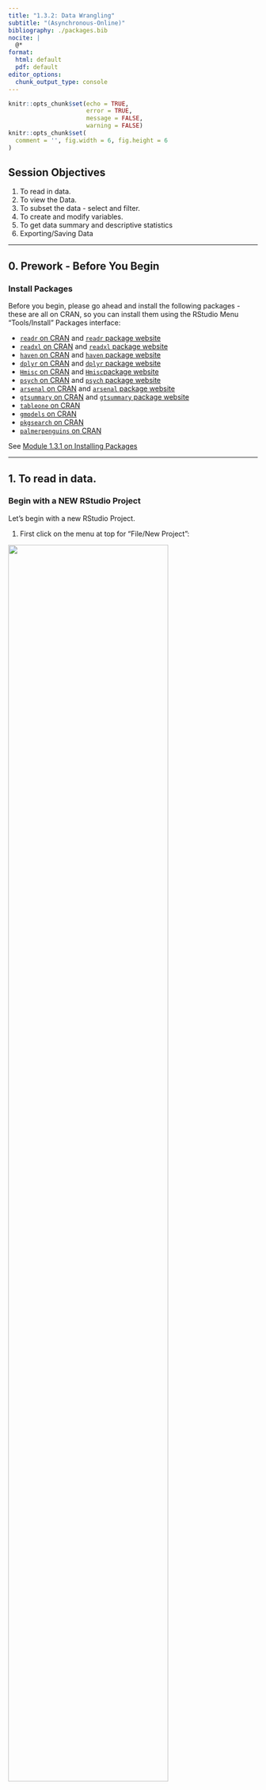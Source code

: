 ```yaml
---
title: "1.3.2: Data Wrangling"
subtitle: "(Asynchronous-Online)"
bibliography: ./packages.bib
nocite: |
  @*
format:
  html: default
  pdf: default
editor_options: 
  chunk_output_type: console
---
```


\thispagestyle{fancy}

```r
knitr::opts_chunk$set(echo = TRUE,
                      error = TRUE,
                      message = FALSE,
                      warning = FALSE)
knitr::opts_chunk$set(
  comment = '', fig.width = 6, fig.height = 6
)
```

## Session Objectives

1. To read in data.
2. To view the Data.
3. To subset the data - select and filter.
4. To create and modify variables.
5. To get data summary and descriptive statistics 
6. Exporting/Saving Data

---

## 0. Prework - Before You Begin

### Install Packages

Before you begin, please go ahead and install the following packages - these are all on CRAN, so you can install them using the RStudio Menu "Tools/Install" Packages interface:

* [`readr` on CRAN](https://cran.r-project.org/web/packages/readr/){target="_blank"} and [`readr` package website](https://readr.tidyverse.org/){target="_blank"}
* [`readxl` on CRAN](https://cran.r-project.org/web/packages/readxl/){target="_blank"} and [`readxl` package website](https://readxl.tidyverse.org/){target="_blank"}
* [`haven` on CRAN](https://cran.r-project.org/web/packages/haven/){target="_blank"} and [`haven` package website](https://haven.tidyverse.org/){target="_blank"}
* [`dplyr` on CRAN](https://cran.r-project.org/web/packages/dplyr/){target="_blank"} and [`dplyr` package website](https://dplyr.tidyverse.org/){target="_blank"}
* [`Hmisc` on CRAN](https://cran.r-project.org/web/packages/Hmisc/){target="_blank"} and [`Hmisc`package website](https://hbiostat.org/r/hmisc/){target="_blank"} 
* [`psych` on CRAN](https://cran.r-project.org/web/packages/psych/){target="_blank"} and [`psych` package website](https://personality-project.org/r/psych/)
* [`arsenal` on CRAN](https://cran.r-project.org/web/packages/arsenal/){target="_blank"} and [`arsenal` package website](https://mayoverse.github.io/arsenal/){target="_blank"}
* [`gtsummary` on CRAN](https://cran.r-project.org/web/packages/gtsummary/){target="_blank"} and [`gtsummary` package website](https://www.danieldsjoberg.com/gtsummary/)
* [`tableone` on CRAN](https://cran.r-project.org/web/packages/tableone/){target="_blank"}
* [`gmodels` on CRAN](https://cran.r-project.org/web/packages/gmodels/){target="_blank"}
* [`pkgsearch` on CRAN](https://cran.r-project.org/web/packages/pkgsearch/){target="_blank"}
* [`palmerpenguins` on CRAN](https://cran.r-project.org/web/packages/palmerpenguins/){target="_blank"}


See [Module 1.3.1 on Installing Packages](module131_IntroRRStudio.html#install-and-load-r-packages-understanding-your-r-session){target="_blank"}

---

\newpage

## 1. To read in data.

### Begin with a NEW RStudio Project

Let's begin with a new RStudio Project.

1. First click on the menu at top for "File/New Project":

![](newproject.png){width=80%}

\newpage

2. Next choose either an "Existing Directory" or "New Directory" depending on whether you want to use a folder that already exists on your computer or you want to create a new folder.

![](newproject2.png){width=80%}

3. For now, let's choose a "New Directory" and then select "New Project"

![](newproject3.png){width=80%}

\newpage

4. When the next window opens, as an example, I'm creating a new project folder called `myfirstRproject` for my RStudio project under my parent directory, `C:\MyGithub`. _Your folder names and directories will most likely be different than mine._

![](newproject4.png){width=80%}

5. So, if I look back on my computer in my file manager (I'm on a computer with Windows 11 operating system) - I can now see this new folder on my computer for `C:\MyGithub\myfirstRproject`.

![](newproject6.png){width=80%}

\newpage

6. Now let's put some data into this folder. Feel free to move datasets of your own into this new RStudio project directory. But here are some test datasets you can download and place into this new directory on your computer - choose at least one to try out - right click on each link and use "Save As" to save the file on your computer in your new project folder.

* [`mydata.csv` - CSV (comma separated value) formatted data](mydata.csv)
* [`mydata.xlsx` - EXCEL file](mydata.xlsx)
* [`mydata.sav` - SPSS Dataset](mydata.sav)
* [`mydata.sas7bdat` - SAS Dataset](mydata.sas7bdat)
* [`Mydata_Codebook.pdf` - Codebook for "mydata" dataset](Mydata_Codebook.pdf)

7. After putting these files into your new RStudio project folder, you should see something like this now in your RStudio Files Listing (bottom right window pane):

![](newproject7.png)

\newpage

### Importing Data

Now that you've got some data in your RStudio project folder, let's look at options for importing these datasets into your RStudio computing session.

Click on "File/Import Dataset" - and then choose the file format you want. 

#### **Import a CSV file**

::: callout-note
## What is a CSV file?

CSV stands for "comma separated value" format. This format is what you would think - each value for a different column (or variable) is separated by a column and each new row represents a new record in the dataset.

\medskip

CSV is widely accepted as a "universal" standard as a data format for easy exchange between different software and databases.

* [Wikipedia Page on CSV](https://en.wikipedia.org/wiki/Comma-separated_values){target="_blank"}
* [Library of Congress Page on CSV](https://www.loc.gov/preservation/digital/formats/fdd/fdd000323.shtml){target="_blank"}
* There is even a [conference on CSV](https://csvconf.com/){target="_blank"}
:::

Here is an example of importing the [`mydata.csv` - CSV formatted data](mydata.csv). Let's use the `From Text (readr)` option.

![](import1.png){width=80%}

\newpage

Why should we use the "from text" option? Why do I not see a CSV option?

Technically the CSV format is TEXT. You can open a CSV file in a text editor and easily read it - even if you do not have proprietary software like Excel, Access, SPSS, SAS, etc. Here is a screen shot of what the "mydata.csv" file looks like in my text editor "Notepad" on my Windows 11 computer:

Notice that:

* The first row has text labels for the "variables" (columns) in the dataset - there are 14 column labels with each value separated by a `,` comma.
* The remaining rows are the "data" for the dataset.
* After the 1st row of labels, there are 21 rows of data.
* Take a minute and notice there are some odd values, and odd patterns of missing data (two commas `,,` together indicate that value is missing for that column (variable)). _We'll explore these issues further in later lesson modules._

![](mydatacsv.png)

\newpage

Once the "File/Import Data/From Text (readr)" opens, click on "Browse" and choose the [`mydata.csv`](mydata.csv) file. Assuming all goes well, this window will read the top of the datafile and show you a quick "Data Preview" to check that the import will work. 

And on the bottom right, the "Code Preview" shows you the R code commands needed to import this dataset. You can then click on the little "clipboard" on the bottom right to copy this R code to your "clipboard", _(the R code option will be explained below)_.

OR You can also just click "Import" and the R code will be executed for you and the dataset brought into your R computing session _(but this is NOT a good practice for reproducible research!)_.

![](import2.png)

The better way is to save the R code commands to import the data so you will be able to reproduce all steps in your data analysis workflow using code as opposed to non-reproducible point-and-click steps.

Once you copied the R code above to your clipboard, go to "File/New File/R Script" to open a script programming window:

![](import3.png){width=80%}

And then "paste" your R code into this window. 

As you can see importing the [`mydata.csv`](mydata.csv) dataset, involves 2 steps:

1. Loading the `readr` package into your RStudio computing session, by running `library(readr)`
2. Running the `read_csv()` function from the `readr` package and then assigning `<-` this output into a new R data object called `mydata`.

![](import4.png)


To import the dataset, select these 2 lines of code and then click "Run" to run the R code. And be sure to click "Save" to save your first R program - for example "importdata.R".

![](import5.png)

\newpage

After running these 2 lines of code, you should see something like this - the code messages in the bottom left "Console" window pane and a new R data object "mydata" in the top right "Global Environment" window pane.

![](import6.png)

\newpage

#### **Import an EXCEL file**

Let's try another format. While you will probably encounter CSV (comma separated value) data files often (since nearly all data collection platforms, databases and software will be able to export this simple non-proprietary format), many people natively open/read CSV files in the EXCEL software. So you will probably also encounter EXCEL (`*.XLS` or `*.XLSX`) formatted data files.

In addition to an EXCEL file using a Microsoft proprietary format, EXCEL files can have formatting (font sizes, colors, borders) and can have multiple TABs (or SHEETs). Here are some screen shots of the [`mydata.xlsx` - EXCEL file](mydata.xlsx) file.

The first "Data" TAB:

![](mydataxls_data.png)

\newpage

The second "Codebook" TAB:

![](mydataxls_codebook.png)

\newpage

To import an EXCEL file into R, we will use the same process as above, but this time we will select "File/Import Dataset/From Excel":

![](importxls.png){width=80%}

This process uses the [`read_excel()` function](https://readxl.tidyverse.org/reference/read_excel.html){target="_blank"} from the [`readxl`](https://readxl.tidyverse.org){target="_blank"} package.

With the `read_excel()` function, we can specify several options including:

* Which TAB do you want to import _(for now we are only importing one data TAB at a time)_. We are selecting the "Data" TAB.
* I'm leaving all of the rest as their defaults which include:
  - not changing the "Range", 
  - leaving "Max Rows" blank,
  - and leaving rows to "Skip" as 0, which can be useful if you receive files with a lot of "header" information at the top,,
  - leaving the "NA" box blank - but you could put in a value like "99" if you want all 99's treated as missing - but this is applied to the ENTIRE dataset. We will look at these issues for individual variables below.
* Also notice that the checkboxes are selected for "First Row as Names" (which is the usual convention) and "Open Data Viewer", which creates the `View(mydata)` in the "Code Preview" window to the right. You can skip this if you like.

So in the "Code Preview" window to the right, we have specified the name of the data file `"mydata.xlsx"` and the "Data" TAB using the option `sheet = "Data"`. Remember to copy this code to the clipboard and save it in a `*.R` program script.

![](importxls2.png)

\newpage

Here is the `importdata.R` program script we have so far for reading in the `"mydata.csv"` and `"mydata.xlsx"` data files. _At the moment, the second time we "create" the `mydata` R data object we are overwriting the previous one in the sequential code steps below._

Also notice I have added some comments which start with a `#` hashtag. Any text following a `#` will be ignored by R and not executed.

![](importdata_Rscript.png)

\newpage

#### **Import SPSS data**

For data files from other "common" statistics software like SPSS, SAS and Stata, we can use the "File/Import Dataset/From SPSS (or From SAS or From Stata)". All of these use [`read_xxx()` functions from the `haven` package](https://haven.tidyverse.org/reference/index.html#reading-and-writing){target="_blank"}.


![](importother.png){width=80%}


Here is the code generated to import a SPSS datafile:

![](importspss.png)

\newpage

#### **Import SAS data**

Importing a `*.sas7bdat` SAS datafile, is similar to SPSS - here is that code.

Notice that in addition to the datafile `"mydata.sas7bdat"`, the `read_sas()` function also shows `NULL`. When reading in a SAS file, you can also add arguments for the catalog file and encoding specifics. You can read more on the Help pages for the [`haven::read_sas()`](https://haven.tidyverse.org/reference/read_sas.html){target="_blank"} function.


![](importsas.png)

![](readsashelp.png){width=80%}

\newpage

Here is a quick summary of all of the data import codes shown above `importdata.R`:

::: callout-note
## Using `=` equals for parameter options inside a function

Notice that we used `sheet = "Data"` inside the `readxl::read_excel()` function. The single `=` equals sign is used to assign a value to a parameter or option inside a function.
:::

```r
# Import the CSV file
library(readr)
mydata <- read_csv("mydata.csv")

# Import the EXCEL file
# Choose the "Data" TAB
library(readxl)
mydata <- read_excel("mydata.xlsx", sheet = "Data")

# Import a SPSS file
library(haven)
mydata <- read_sav("mydata.sav")

# Import a SAS file
library(haven)
mydata <- read_sas("mydata.sas7bdat", NULL)
```


::: callout-note
## `haven` and `foreign` packages

In addition to the `haven` package which is part of `tidyverse` and has been around since 2015, there is also another useful package for importing and exporting other statistical software formats that has been around since 1999 and it still being maintained - the [`foreign` package](https://cran.r-project.org/web/packages/foreign/index.html){target="_blank"}.

\medskip

In addition to SPSS and Stata, the `foreign` package also can read in other formats like DBF, EPI INFO, Minitab, Octave, SSD (SAS Permanent Datasets via XPORT) SYSTAT, and ARFF.

\medskip

Compare current downloads of these 2 packages at [https://hadley.shinyapps.io/cran-downloads/](https://hadley.shinyapps.io/cran-downloads/).

\medskip

We can also review the history of these 2 packages using the `pkgsearch` package and the `cran_package_history()` function.

```r
# optionally install pkgsearch
# install.packages("pkgsearch")
library(pkgsearch)

# get history of haven package
havenhistory <- cran_package_history("haven")

# get history of foreign package
foreignhistory <- cran_package_history("foreign")

# display the earliest date on CRAN
# for these 2 packages
havenhistory$date[1]
foreignhistory$date[1]
```

:::

\newpage

### Exploring Built-in Datasets 

If you are looking for other datasets to test out functions or just need some data to play around with, the base R packages and other R packages (like [`palmerpenguins`](https://cran.r-project.org/web/packages/palmerpenguins/){target="_blank"}) have data built-in to them. You can use these datasets.

We can take a look at what datasets are available using the `data()` function:

```r
# take a look at the datasets available in the
# "datasets" base R package
data()
```

This will open a viewer window (top left) - also notice that if you search for "Help" on the `pressure` dataset, you get a description of the dataset and the original source and citation. Notice in the "Help" window, the word `pressure` is followed by curly brackets indicating that the `pressure` dataset is in the built-in R package `{datasets}`.

![](viewdatasets.png)

\newpage

We can see the `pressure` dataset is indeed in the `datasets` package if we keep scrolling down in the viewer window - also notice the `mtcars` dataset which you will often find in R tutorials and coding examples.


![](viewdatasets2.png)

\newpage

Once you know where to look, you can then explore lots of these datasets. For example, we can take a look at the built-in `pressure` dataset, which includes 19 values showing the relationship between temperature in degrees Celsius and pressure in mm (or mercury). To "see" this built-in data object, just type the name `pressure` to see (or print out) the object.


```r
pressure
```

Normally most datasets are much larger than this little dataset. So, I would not advise trying to view most datasets by printing them to the "Console" window pane. Instead you can either click on the object in your "Global Environment" to view it - or you can run the `View()` function to open the viewer window.

You can "load" the built-in `pressure` dataset using the `data(pressure)` function to load the `pressure` dataset to load into your "Global Environment", which loads the dataset into your R session.

\newpage

If we click on the little "Table icon" all the way to the right of the pressure dataset in the "Global Environment" window - or run `View(pressure)` - we can open the dataset in the Viewer window:

```r
data(pressure)
View(pressure)
```

![](viewpressure.png)

::: callout-tip
## Explore Datasets in R Packages

I encourage you to use the `data(package = "xxx")` function to see what, if any, datasets may be built-in to the various packages you may install and load during your R computing sessions.
:::

\newpage

If you are interested in seeing other datasets in other R packages, go ahead and install the [`palmerpenguins`](https://cran.r-project.org/web/packages/palmerpenguins/){target="_blank"} package and take a look at the `penguins` dataset included:


```r
# look at datasets included with the
# palmerpenguins dataset
data(package = "palmerpenguins")
```

You can learn more about the `penguins` dataset, by opening up the "Help" page for the dataset. You can also load the `palmerpenguins` package and then load the `penguins` dataset using this code. 


```r
help(penguins, package = "palmerpenguins")
library(palmerpenguins)
data(penguins)
```


![](penguinsdata.png)

\newpage

And clicking the the little data table icon after loading the `penguins` dataset into the "Global Environment", you can see the dataset in the viewer window.

![](viewpenguins.png)

---

\newpage

## 2. To view The Data.

### Look at small data in Console

Let's work with the `mydata` dataset that we imported above using the `readr::read_csv()` function. 

```r
# import the mydata.csv dataset
mydata <- readr::read_csv("mydata.csv")
```

This is not a very large dataset - `mydata` has 21 rows (or observations) and 14 variables (or columns). So, we can view the whole thing by printing it to the "Console" window.

You'll notice that depending on the size of your current "Console" window, font size, zoom settings and more, what you see may vary. Since we read this dataset in using the `readr` package, the data object is now a ["tibble" dataframe](https://tibble.tidyverse.org/) which only shows the columns and rows that will reasonably show up in your "Console" window.

::: callout-note
## What is a "tibble" `tbl_df`?

As stated on the homepage for the `tibble` package at [https://tibble.tidyverse.org/](https://tibble.tidyverse.org/){target="_blank"}, a "tibble" is 

\medskip

> "... a modern reimagining of the data.frame, keeping what time has proven to be effective, and throwing out what is not."

\medskip

Also a "tibble" has

\medskip

> "... an enhanced print() method which makes them easier to use with large datasets containing complex objects."
:::

And the output below also lists what kind of column each variable is. For example,

* `Age` is a `<dbl>` indicating it is a numeric variable saved using double-precision, whereas
* `GenderSTR` is `<chr>` indicating this is a text or character (or "string") type variable.

```r
# print the dataset into the Console
mydata
```

\newpage

### Look the "structure" of the dataset

You can also view the different kinds of variables in the dataset using the `str()` or "structure" function - which lists the type of variable, the number of elements in each column [1:21] indicates each column has 21 elements (or 21 rows) and the other values are a quick "peek" at the data inside the dataset. For example, the first 3 people in this dataset are ages 45, 50 and 35.

```r
str(mydata)
```

You can also interactively `View` the data by clicking on the data icon and you can also click the little "table" icon to the far right next to the dataset in the "Global Environment"to open the data viewer window on the left. 

```r
library(fontawesome)
```

You can also click on the little blue circle to the left of the `mydata` dataset to change the arrow from facing right `r fa(name = "circle-chevron-right", fill="#4d8ebd")` to facing down `r fa(name = "circle-chevron-down", fill="#4d8ebd")` to see the "structure" of the data in the "Global Environment". 


![](viewmydata.png)

\newpage

## 3. To subset the data - select and filter.

### Using base R packages and functions

#### **View parts of the dataset**

Now let's "explore" the data by viewing sections of it.

Using base R commands, we can use functions like `head()` and `tail()` with each showing either the top or bottom 6 rows of the dataset. We can add a number to the function call to see more or less rows if we wish.

```r
# look at top 6 rows of data
head(mydata)

# look at the bottom 10 rows of data
tail(mydata, n=10)
```

::: callout-note
## What are these wierd `NA`s?

The `NA` letters that show up is how R stores missing data. If the dataset you import has a blank cell (for either numeric or character type data), then R interprets that as "not available" which is indicated by `NA`. `NA` is a reserved word in R specifically set aside for handling missing values. 
\medskip

You can learn more about `NA` by running:

```r
help(NA, package = "base")
```
:::

You can also view different parts of the data by using square brackets `[]` to select specific rows and columns using `[row, column]` index indicators.

```r
# Select the values in rows 1-4
# and in columns 1-3
mydata[1:4, 1:3]
```

To select all of a given row or column just leave that index blank.

```r
# show all of rows 1-2
mydata[1:2, ]

# show all of columns 3-4
mydata[ ,3:4]
```

\newpage

#### **View variables in dataset by name**

We can also select columns from a dataset using the variable (or column) name. To see the names of all of the variables in a dataset, use the `names()` function.

```r
# list variable names in mydata
names(mydata)
```

We can use the `$` "dollar sign" operator to "select" named variables out of a dataset. Let's look at all of the ages in `mydata`.


```r
# look at all of the ages
# of the 21 people in mydata
mydata$Age
```

We can also use these variable names with the `[]` brackets in base R syntax. And we use the `c()` combine function to help us put a list together. Let's look at the 2 weight columns in the dataset. Put the variable names inside `""` double quotes.

```r
# show all rows for
# the 2 weight variables in mydata
mydata[ , c("WeightPRE", "WeightPOST")]
```

\newpage

### Using `dplyr` functions

#### **Using `tidyverse` packages and functions**

As you can see while base R is very powerful on it's own, the syntax is less than intuitive. There is a whole suite of R packages that are designed to work together and use a different syntax that improves programming workflow and readability.

Learn more about the suite of [`tidyverse`](https://www.tidyverse.org/){target="_blank"} packages. You've already used two of these, [`readr`](https://readr.tidyverse.org/){target="_blank"} and [`haven`](https://haven.tidyverse.org/){target="_blank"} are both part of `tidyverse` for importing datasets.

Another one of these `tidyverse` packages, [`dplyr`](https://dplyr.tidyverse.org/){target="_blank"} is a very good package for "data wrangling".

#### **Pick columns using `dplyr::select()`**

Instead of using the base R `$` selector, the `dplyr` package has a `select()` function where you simply choose variables using their name. Let's look at `Height` and `q1` from the `mydata` dataset.

::: callout-tip
## Using package::function() syntax

It is good coding practice, especially when loading several packages at once into your computing session, to make sure you are calling the exact function you want from a specific package. So, I'm using the syntax of `package::function()` to help keep track of which package and which function is being used below.
:::

```r
# load dplyr package
library(dplyr)

# select Height and q1 from mydata
dplyr::select(mydata, c(Height, q1))
```

#### **Workflow using the pipe `%>%` operator**

Another improvement of the `tidyverse` approach of R programming is to use the pipe `%>%` operator. Basically what this syntax does is take the results from "A" and pipe it into --> the next "B" function, e.g. `A %>% B` so we can begin to "daisy-chain" a sequence of programming steps together into a logical workflow that is easy to "read" and follow.

Here is a working example to show the same variable selection process we did above, but now we will be using the `dplyr::select()` function. The code below takes the `mydata` dataset and pipes `%>%` it into the `select()` function. We were also able to drop using the `c()` function here.

```r
# start with mydata and then 
# select Height and q1 from mydata
mydata %>% dplyr::select(Height, q1)
```

We could even add the base R `head()` function here. If we put each code step on a separate line, you can now see that we are [1] taking the `mydata` dataset "and then" [2] selecting 2 variables "and then" [3] looking at the top 6 rows of the dataset.

```r
# select Height and q1 from mydata
# and show only the top 6 rows
mydata %>% 
  dplyr::select(Height, q1) %>%
  head()
```

::: callout-note
## TL;DR If `%>%` is a pipe, then what is `|>`??

The `%>%` pipe operator is implemented within `tidyverse` from the `magrittr` package which is used by the `tidyverse` packages which started being used quite extensively by R programmers over the last decade.

\medskip

However, the rest of the R development community _(which is much larger than just those who use the `tidyverse` suite)_ also recently added a new base R pipe operator `|>` (since R version 4.1.0). 

\medskip

Learn more in this [`tidyverse` blog post from 2023](https://www.tidyverse.org/blog/2023/04/base-vs-magrittr-pipe/){target="_blank"}
:::

So, you do have the option to also use the base R `|>` pipe operator.

```r
# select Height and q1 from mydata
# and show only the top 6 rows
mydata |> 
  dplyr::select(Height, q1) |>
  head()
```

For now, we will stay with the `%>%` operator for consistency. But be aware that you will see both approaches on the Internet when "Googling" for answers.

#### **Select variables with matching using `starts_with()`**

When using `dplyr::select()` to select variables, there are several "helper functions" that are useful for "selection". You can see a list of these functions by running `help("starts_with", package = "tidyselect")`. These "selection helper" functions are actually in the `tidyselect` package which is loaded with the `dplyr` package.

Let's use these functions to pull out all of the Likert-scaled "question" variables that start with the letter `"q"`.

```r
mydata %>%
  dplyr::select(starts_with("q"))
```


\newpage

#### **Pick rows using `dplyr::filter()`**

In addition to selecting columns or variables from your dataset, you can also pull out a subset of your data by "filtering" out only the rows you want.

For example, suppose we only want to look at the `Age`, `WeightPRE` for the Females in the dataset indicates by `GenderCoded` equal to 2.

For reference, take a look at the [`mydata` codebook](Mydata_Codebook.pdf){target="_blank"} - and here is a screenshot as well:

![](mydataxls_codebook.png)

\newpage

Notice that:

* I changed the order of the columns, which is OK,
* and to filter out and KEEP only the rows for females, I typed `GenderCoded == 2` using two equal signs `==`. R uses two `==` equal signs to perform a logical operation to ask does the variable `GenderCoded` equal the value of 2, with either a `TRUE` or `FALSE` result. Only the rows with a `TRUE` result are shown.

::: callout-warning
## Be careful not to mix up `=` and `==`

Odds are you will get errors at some point due to typos or other issues, but a common error is to use a single `=` equals sign when trying to perform a logic operation. Remember to use 2 equals signs `==` if you are trying to perform a `TRUE/FALSE` operation and use only 1 equals sign `=` when assigning a value to a function argument.
:::


```r
# select columns from mydata
# and then only show rows for females
mydata %>%
  select(GenderCoded, Age, WeightPRE) %>%
  filter(GenderCoded == 2)
```

Here is an example of the error you will get if you use a single `=` sign instead of `==` two.

```r
# select columns from mydata
# and then only show rows for females
mydata %>%
  select(GenderCoded, Age, WeightPRE) %>%
  filter(GenderCoded = 2)
```


```
Error in `filter()`:
! We detected a named input.
ℹ This usually means that you've used `=` instead of `==`.
ℹ Did you mean `GenderCoded == 2`?
Run `rlang::last_trace()` to see where the error occurred.
```

\newpage

#### **Filter rows using matching `%in%` operator**

Another helpful operator in R is the `%in%` operator used for matching. Let's suppose we wanted to pull out the rows for specific subject IDs - perhaps you want to review only these records.

Let's pull out the data for only IDs 14, 21 and 24. Rather than writing a complicated if-then-else set of code steps, we can search for these IDs and only the rows with these IDs will be kept.

```r
mydata %>%
  filter(SubjectID %in% c(14, 21, 24))
```

#### **Sort/arrange rows using `dplyr::arrange()`**

Here is another helpful function from `dplyr`. Suppose we want to find the 5 oldest people in `mydata` and show their IDs.

Let's use the `dplyr::arrange()` function which will sort our data based on the variable we specify in increasing order (lowest to highest) by default. We will add the `desc()` function to sort decreasing from largest to smallest.

Learn more by running `help(arrange, package = "dplyr")`

_Note: There was someone with age 99 in this made-up dataset._

```r
# take mydata
# select SubjectID and Age
# sort descending by Age
# show the top 5 IDs and Ages
mydata %>%
  select(SubjectID, Age) %>%
  arrange(desc(Age)) %>%
  head(n=5)
```

The oldest people are subject IDs 21, 22, 9, 27 and 2 who are age 99, 52, 51, 51 and 50 years old respectively.

---

\newpage

## 4. To create and modify variables.

To create and add new variables to the dataset, we can use either a base R approach or use the `mutate()` function from the `dplyr` package. Let's take a look at both approaches. In the `mydata` dataset, we have `Height` in decimal feet and we have `WeightPRE` and `WeightPOST` in pounds. 

So, let's compute BMI (body mass index) as follows from Height (in inches) and Weight (in pounds):

$$BMI = \left(\frac{weight_{(lbs)}}{(height_{(inches)})^2}\right) * 703$$

### Create New Variable - Base R Approach

Create a new variable using the `$` selector operator. Then write out the mathematical equation. I also had to multiply the height in decimal feet * 12 to get inches.

```r
# Compute BMI for the PRE Weight
mydata$bmiPRE <- 
  (mydata$WeightPRE * 703) / (mydata$Height * 12)^2

# look at result
mydata$bmiPRE
```

Look at the "Global Environment" or run the `str()` function to see if a new variable was added to `mydata` - which should now have 15 variables instead of only 14.

You can also list the variable names in the updated dataset.

```r
# look at updated data structure
str(mydata)

# list the variable names in the
# updated dataset
names(mydata)
```

\newpage

### Create New Variable - `dplyr::mutate()` Approach

In the `dplyr` package, you can create or modify variables using the [`mutate()`](https://dplyr.tidyverse.org/reference/mutate.html){target="_blank"} function.

```r
# Compute BMI for the POST Weight
# use the dplyr::mutate() function
mydata <- mydata %>%
  mutate(
    bmiPOST = (WeightPOST * 703) / (Height * 12)^2
    )

# check updates
str(mydata)
names(mydata)
```

\newpage

### Create New Variable - add labels to codes by creating a "factor" type variable

As you probably noticed in the views of the `mydata` dataset above, there was originally a variable where people were allowed to enter their gender using free text (the `GenderSTR` variable). There were entries like "f", "F", "female", "male", "Male" and other variations. So, another variable `GenderCoded` was included where 1=male and 2=female, but when we look at `mydata$GenderCoded` all we see are 1's and 2's and `NA`s.

```r
mydata$GenderCoded
```

It would be nice if we could add some labels. One way to do this is to convert `GenderCoded` from being a simple "numeric" variable to a new object class called a "factor" which includes both numeric values and text labels.

Here is the base R approach to create a new factor type variable. Learn more by looking at the help page for `factor()`, run `help(factor, package = "base")`.

```r
# create a new factor with labels
mydata$GenderCoded.f <-
  factor(mydata$GenderCoded,
         levels = c(1, 2),
         labels = c("Male", "Female"))

# look at new variable
mydata$GenderCoded.f
```

We can check the type each variable using the `class()` function.

```r
class(mydata$GenderCoded)
class(mydata$GenderCoded.f)
```

Another quick way to see these `class` type differences is to use the `table()` function to get the frequencies of each distinct value. I'm also adding the `useNA = "ifany"` option to also get a count of any missing values. Learn more by running `help(table, package = "base")`.

```r
# table of frequencies of GenderCoded - numeric class
table(mydata$GenderCoded, useNA = "ifany")

# table of GenderCoded.f - factor class
table(mydata$GenderCoded.f, useNA = "ifany")
```

---

\newpage

## 5. To get data summary and descriptive statistics.

### Getting summary statistics

#### **summary() function**

One of the best functions that is part of base R is the `summary()` function. Let's see what this gives us for the `mydata` dataset.

As you can see for all of the `numeric` class variables, the `summary()` function gives us the min, max, median, mean, 1st quartile and 3rd quartile and a count of the the number of missing `NA`s. So, you can see the mean `Age` is 44.8 and the median `Age` is 44.0.

For the character variable `GenderSTR` all we know is it has a length of 21.

But for the `factor` type variable `GenderCoded.f` we get the number of Males, Females and `NA`s.

```r
summary(mydata)
```

So, the `summary()` function is helpful, but you'll notice we do not get the standard deviation. For some reason that was left out of the original `summary()` statistics function.

There are a few other descriptive statistics functions that can be useful. There is a `describe()` function in both the [`Hmisc` package](https://cran.r-project.org/web/packages/Hmisc/){target="_blank"} and the [`psych`](https://cran.r-project.org/web/packages/psych/){target="_blank"} packages.

#### **Hmisc::describe() function**

Let's look at `Hmisc::describe()` for a couple of the variables.

You'll notice that this still doesn't give us the standard deviation, but we get the min, max, mean, median, as well as the `.05` _(5th percentile)_ and others, and the output includes a summary of the frequency of the distinct values.

```r
mydata %>%
  select(Age, GenderCoded.f, bmiPRE) %>%
  Hmisc::describe()
```

\newpage

#### **psych::describe() function**

The `psych::describe()` function only works on numeric data. So, let's look at `Age` and `bmiPRE`. This function now gives us the standard deviation `sd` and even the `mad` which is the mean absolute deviation.

```r
mydata %>%
  select(Age, bmiPRE) %>%
  psych::describe()
```

#### **Base R specific statistics functions**

There are many built-in functions in base R for computing specific statistics like `mean()`, `sd()` for standard deviation, `median()`, `min()`, `max()` and `quantile()` to get specific percentiles.

Let get some summary statistics for different variables in `mydata`.

```r
# get min, max for Age
min(mydata$Age)
max(mydata$Age)
```

WAIT!? - why did I get `NA`? Since there is missing data in this dataset, we need to tell these R functions how to handle the missing data. We need to add `na.rm=TRUE` to remove the `NA`s and then compute the `min()` and `max()` for the non-missing values.

```r
min(mydata$Age, na.rm = TRUE)
max(mydata$Age, na.rm = TRUE)
```

If we want, we could get the non-parametric statistics of median (which is the 50th percentile), 25th and 75th percentiles for the interquartile range. Let's get these statistics for `bmiPRE`.

```r
# get median bmiPRE
# and 25th and 75th percentiles for bmiPRE
median(mydata$bmiPRE,
       na.rm = TRUE)

quantile(mydata$bmiPRE, 
         probs = 0.25,
         na.rm = TRUE)

quantile(mydata$bmiPRE, 
         probs = 0.75,
         na.rm = TRUE)
```

We can also get the `mean()` and `sd()` for `Height`.

```r
mean(mydata$Height, na.rm = TRUE)
sd(mydata$Height, na.rm = TRUE)
```

\newpage

#### **dplyr::summarize() function**

The `dplyr` package also has a `summarize()` function you can use to get specific statistics of your choosing. For example, let's get the `mean()` and `sd()` for `Age` in one code step.

```r
mydata %>%
  dplyr::summarise(
    mean_age = mean(Age, na.rm = TRUE),
    sd_age = sd(Age, na.rm = TRUE)
  )
```

We can do this same code again but add the `dplyr::group_by()` function to add a grouping variable to get the statistics by.

**NOTE: The `dplyr::group_by()` function must come BEFORE `dplyr::summarise()`.**

Let's get the summary stats (`mean` and `sd`) for `Age` by `GenderCoded.f`.

```r
mydata %>%
  dplyr::group_by(GenderCoded.f) %>%
  dplyr::summarise(
    mean_age = mean(Age, na.rm = TRUE),
    sd_age = sd(Age, na.rm = TRUE)
  )
```

\newpage

::: callout-important
## Each code step may result in different object classes

As you work through a series of code steps in an analysis or computational workflow, each step may produce an output object with a different class.
:::

Let's look at each step of the code above to produce a table of means and standard deviations of `Age` by `GenderCoded.f`.

**STEP 1 - begin with the dataset**

We start with the dataset `mydata` which is a "tibble" "data.frame" since we imported the data using one of the `tidyverse` packages: `readr`, `readxl` or `haven` all of which create a `tbl_df` class object.

```r
# Step 1
class(mydata)
```

**STEP 2 - create a "grouped" data.frame**

Notice that as soon as we use the `dplyr::group_by()` function, the result is an updated type of "tibble""data.frame" which is now a `grouped_df` class object. This object class is described at [https://dplyr.tidyverse.org/articles/grouping.html](https://dplyr.tidyverse.org/articles/grouping.html){target="_blank"}.

The `grouped_df` is similar to:

* applying the [`SPLIT FILE` command in the SPSS software](https://www.ibm.com/docs/en/spss-statistics/30.0.0?topic=transformations-split-file){target="_blank"}
* or using the `BY` command in SAS to ["work with grouped data"](https://documentation.sas.com/doc/en/pgmsascdc/9.4_3.5/basess/n0t6f5rx0tvsvfn1t1r0ndy4n3e7.htm){target="_blank"}

```r
# save the output of step 2
step2 <- mydata %>%
  dplyr::group_by(GenderCoded.f)

class(step2)
```

**STEP 3 - after the summarise step**

After STEP 3, another `tbl_df` is created. 

```r
step3 <- mydata %>%
  dplyr::group_by(GenderCoded.f) %>%
  dplyr::summarise(
    mean_age = mean(Age, na.rm = TRUE),
    sd_age = sd(Age, na.rm = TRUE)
  )

class(step3)
```

Since this saved output object `step3` is a `tbl_df`, we can use it like any other "data.frame" object. For example, we can pull out the `mean_age` column:

```r
# pull out the mean_age column using $
step3$mean_age

# pull out the sd_age column using select()
step3 %>%
  select(sd_age)
```

\newpage

### Make summary tables

Creating nicely formatted summary tables is an active area of development in the R community. So, I'm sure there are new functions and packages that I may not have shown here. But here are a few packages I use often for making tables of summary statistics. Most of these are designed to work within a Rmarkdown document.

#### **`arsenal` package for tables**

The `arsenal` package is useful for making tables - especially with Rmarkdown - to be explained further in a later session [Module 1.3.6](module136_ReproducibleResearch.html). Learn more at [`tableby()` vignette](https://mayoverse.github.io/arsenal/articles/tableby.html){target="_blank"}.

Here is a quick example of some summary statistics for `Age`, `bmiPRE`, and `SES` by `GenderCoded.f` using the `tableby()` function.

First let's add labels for `SES` and create a factor variable.

```r
mydata$SES.f <- 
  factor(mydata$SES,
         levels = c(1, 2, 3),
         labels = c("low income",
                    "average income",
                    "high income"))
```


```r
library(arsenal)
tab1 <- tableby(GenderCoded.f ~ Age + bmiPRE +SES.f, 
                data = mydata)
summary(tab1)
```

\newpage

#### **`gtsummary` package for tables**

The `gtsummary` package is also useful for making tables. We can even use it to make nicely formatted tables in the "Viewer" window pane or in Rmarkdown. Learn more at [`tbl_summary()` vignette](https://www.danieldsjoberg.com/gtsummary/articles/tbl_summary.html){target="_blank"}.

Here is a quick example of some summary statistics for `Age` and `bmiPRE` by `GenderCoded.f` using the `tbl_summary()` function.

```r
library(gtsummary)

mydata %>%
  select(Age, bmiPRE, SES.f, GenderCoded.f) %>%
  tbl_summary(by = GenderCoded.f)
```


```r
#| label: tbl-tabprint
#| tbl-pos: h!
#| results: asis

library(gtsummary)

mydata %>%
  select(Age, bmiPRE, SES.f, GenderCoded.f) %>%
  gtsummary::tbl_summary(by = GenderCoded.f) %>%
  gtsummary::as_gt() %>%
  gt::as_latex() 

# %>%
#   gt::tab_options(latex.tbl.pos = "!H")
```

\newpage

#### **`tableone` package for making summary tables**

The output produced from `tableone` is simple text output.

```r
library(tableone)

tableone::CreateTableOne(
  data = mydata,
  vars = c("Age", "bmiPRE", "SES.f"),
  strata = "GenderCoded.f"
)
```

\newpage

#### **`gmodels` package for R-x-C tables**

If we want to look at a "cross-table" similar to output from SPSS or SAS, the `gmodels` package has the `CrossTable()` function that creates text-based tables similar to these other statistics software packages.

Let's get the frequencies and columns percentages for SES by gender. The first variable is the row variable, the second is the column variable.

```r
library(gmodels)

CrossTable(mydata$SES.f,          # row variable
           mydata$GenderCoded.f,  # column variable
           prop.t = FALSE,        # turn off percent of total
           prop.r = FALSE,        # turn off percent of row
           prop.c = TRUE,         # turn on percent of column
           prop.chisq = FALSE,    # turn off percent for chisq test
           format = "SPSS")       # format like SPSS
```

#### **Table Inspiration**

Making effective, nicely formatted tables from R and Rmarkdown has been an active area of development these past few years. In fact, I encourage you to check out the winners of the last few Table Contests:

* [2024 Table Contest Winners](https://posit.co/blog/2024-table-contest-winners/){target="_blank"}
* [2022 Table Contest Winners](https://posit.co/blog/winners-of-the-2022-table-contest/){target="_blank"}
* [2021 Table Contest Winners](https://posit.co/blog/winners-of-the-2021-table-contest/){target="_blank"}

**Other Table Resources and Packages include:**

* [https://bookdown.org/yihui/rmarkdown-cookbook/table-other.html](https://bookdown.org/yihui/rmarkdown-cookbook/table-other.html){target="_blank"}
* [https://epirhandbook.com/en/new_pages/tables_descriptive.html](https://epirhandbook.com/en/new_pages/tables_descriptive.html){target="_blank"}
* [`gt` package on CRAN](https://cran.r-project.org/web/packages/gt/){target="_blank"} and [`gt package website`](https://gt.rstudio.com/){target="_blank"}
* [`kableExtra` package on CRAN](https://cran.r-project.org/web/packages/kableExtra/){target="_blank"} and [`kableExtra` package website](https://haozhu233.github.io/kableExtra/){target="_blank"}
* [`flextable` package on CRAN](https://cran.r-project.org/web/packages/flextable/){target="_blank"} and [`flextable` package website](https://davidgohel.github.io/flextable/){target="_blank"} and [`flextable` book](https://ardata-fr.github.io/flextable-book/)
* [`huxtable` package on CRAN](https://cran.r-project.org/web/packages/huxtable/){target="_blank"}

\newpage

## 6. Exporting/Saving Data

Throughout this lesson we have worked with the `mydata` dataset. We have made some changes and created new variables. Let's save the updates to this little dataset for use in later modules.

### Using the `save()` function

#### **Save `mydata` as `*.Rdata` native R binary format**

As we move forward in our lesson modules, we will mostly be working with the "native" format for datafiles (and objects) which have the extension of `*.RData` or `*.rda`. These file formats are efficient in terms of saving memory and speed for faster loading of data.

::: callout-note
## R data binary formats registered with Library of Congress

The "R Data Format Family (.rdata, .rda)" are registered with the [Library of Congress](https://www.loc.gov/preservation/digital/formats/fdd/fdd000470.shtml) under the "Sustainability of Digital Formats". The description summary states:

\medskip

> "The RData format (usually with extension .rdata or .rda) is a format designed for use with R, a system for statistical computation and related graphics, for storing a complete R workspace or selected "objects" from a workspace in a form that can be loaded back by R. The save function in R has options that result in significantly different variants of the format. This description is for the family of formats created by save and closely related functions. A workspace in R is a collection of typed "objects" and may include much more than the typical tabular data that might be considered a "dataset," including, for example, results of intermediate calculations and scripts in the R programming language. A workspace may also contain several datasets, which are termed "data frames" in R."
:::


Let's save the `mydata` data.frame object as "mydata.RData", using the `save()` function. See `help(save, package = "base")`. 

```r
# save the mydata dataset object
save(mydata,
     file = "mydata.RData")
```

\newpage

#### **Save All Objects in Global Environment as `*.Rdata`**

It is worth noting that the code above specifically ONLY saves the `mydata` object. Assuming that your "Global Environment" was empty at the beginning of your computing session at the beginning of this Module 1.3.2, we have created 6 objects so far:

* `foreignhistory` - created above looking at the CRAN history for the `foreign` package
* `havenhistory` - created above looking at the CRAN history for the `haven` package
* `mydata` - main dataset imported above
* `step2` - created to illustrate the `%>%` stepwise programming workflow
* `step3` - created to illustrate the `%>%` stepwise programming workflow
* `tab1` - created above to make a table using the `arsenal` package

![](globalenv_m132.png)


Suppose we want to save ALL of these objects for a future computing session or if you'd like to share all of these objects with someone else on your team.

We can save the whole Global Environment or select objects in the environment also to a `*.RData` file to be read back into a future computing session.

To save all objects in the Global Environment, we can use `save.image()`:

```r
# save all objects from module 1.3.2
save.image(file = "module132.RData")
```

\newpage

#### **Save More than One Object in Global Environment as `*.Rdata`**

To save one or more objects for future use - simply list the object names and then save them into an `*.RData` file.

```r
# save mydata and tab1
save(mydata, tab1,
     file = "mydata_tab1.RData")
```

#### **Reading Objects Saved as `*.Rdata` Back Into Session**

To test and make sure these items were saved as we expect, let's remove all objects from our Global Environment and load them back in.

::: callout-warning
## Be careful using `rm(list= ls())`

The use of the `rm(list= ls())` should NOT be used unless you know you have saved everything up to this point. Once you remove all objects from your Global Environment, it cannot be undone. You can either rerun the R code to recreate these objects, or go through the steps described below to **save** and **re-load** your objects into your session.
:::

```r
# remove all objects
rm(list = ls())

# check that global environment is empty
ls()
```

**Read back in only the `mydata` file.**

```r
# read in mydata
load(file = "mydata.RData")

# check objects in global environment
ls()
```

I'll remove all objects again for to illustrate the next use of `load()` function.

```r
rm(list = ls())
```


**Read back in both the `mydata` and `tab1` objects**

```r
# read in mydata_tab1
load(file = "mydata_tab1.RData")

# check objects in global environment
ls()
```

```r
rm(list = ls())
```


**Read back in all objects saved from Module 1.3.2.**

```r
# read in module132.RData
load(file = "module132.RData")

# check objects in global environment
ls()
```

```r
rm(list = ls())
```

\newpage

### Save/export data to other formats

In addition to use the built-in `save()` and `save.image()` functions, we can also export (or save) data objects from R into other formats like CSV and those for specific statistics software like SPSS (`*.sav`), SAS (`*.XPT`)and Stata (`*.dta`).

#### **Export/Write** CSV and EXCEL

In the `readr` package, we can use `write_csv()` to save our updated data as a CSV file which can be read by other software like Excel.

I'll load the data back in and then save/export it as other formats.

```r
# read in mydata
load(file = "mydata.RData")

# write as CSV
readr::write_csv(mydata,
                 file = "mydata_updated.csv")
```


#### **Export/Write** for Other Software (SPSS, SAS, Stata)

We can also use the `haven` package to export/save the updated `mydata` dataset as a SPSS (`*.sav`), SAS (`*.XPT`) or Stata (`*.dta`) file format.

Code to export to SPSS `*.sav` format

```r
haven::write_sav(mydata,
                 path = "mydata_updated.sav")
```


Rename variable "GenderCoded.f" and "SES.f" to "GenderCoded_f" and "SES_f" to export to SAS or Stata since the "*.f" won't work in a variable name in these software.

```r
# rename GenderCoded.f and SES.f since the
# xxx.f wont work for SAS or Stata
names(mydata)[names(mydata) == "GenderCoded.f"] <-
  "GenderCoded_f"
names(mydata)[names(mydata) == "SES.f"] <-
  "SES_f"
```

Code to export to SAS using the "XPT" format

```r
haven::write_xpt(mydata,
                 path = "mydata_updated.xpt")
```


Code to export to Stata `*.dta` format

```r
haven::write_dta(mydata,
                 path = "mydata_updated.dta")
```


If you have these other statistical software on your computer, try opening these new exported files into that software to confirm they worked.

::: callout-warning
## Some import/export work better than others

Be aware that many of these import/export functions do work pretty well, but some features of functionality of native formats used by other software packages may not work fully. Read the documentation for each package and function to understand what the limitations may be. For example, importing and exporting SAS `*.sas7bdat` formatted files can be problematic.
:::


---

\newpage

```r
knitr::write_bib(x = c(.packages()), 
                 file = "packages.bib")
```

## R Code For This Module

* [`module_132.R`](module_132.R)

## References

::: {#refs}
:::

## Other Helpful Resources

[**Other Helpful Resources**](./additionalResources.html){target="_blank"}

